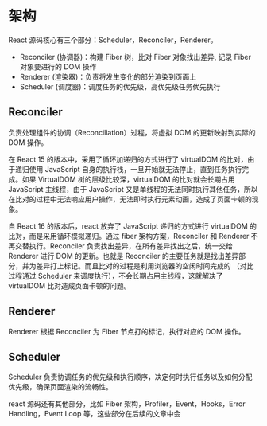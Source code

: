 # 架构

React 源码核心有三个部分：Scheduler，Reconciler，Renderer。

- Reconciler (协调器)：构建 Fiber 树，比对 Fiber 对象找出差异, 记录 Fiber 对象要进行的 DOM 操作
- Renderer (渲染器)：负责将发生变化的部分渲染到页面上
- Scheduler (调度器)：调度任务的优先级，高优先级任务优先执行

## Reconciler

负责处理组件的协调（Reconciliation）过程，将虚拟 DOM 的更新映射到实际的 DOM 操作。

在 React 15 的版本中，采用了循环加递归的方式进行了 virtualDOM 的比对，由于递归使用 JavaScript 自身的执行栈，一旦开始就无法停止，直到任务执行完成。如果 VirtualDOM 树的层级比较深，virtualDOM 的比对就会长期占用 JavaScript 主线程，由于 JavaScript 又是单线程的无法同时执行其他任务，所以在比对的过程中无法响应用户操作，无法即时执行元素动画，造成了页面卡顿的现象。

自 React 16 的版本后，react 放弃了 JavaScript 递归的方式进行 virtualDOM 的比对，而是采用循环模拟递归。通过 fiber 架构方案，Reconciler 和 Renderer 不再交替执行。Reconciler 负责找出差异，在所有差异找出之后，统一交给 Renderer 进行 DOM 的更新。也就是 Reconciler 的主要任务就是找出差异部分，并为差异打上标记。而且比对的过程是利用浏览器的空闲时间完成的 （对比过程通过 Scheduler 来调度执行），不会长期占用主线程，这就解决了 virtualDOM 比对造成页面卡顿的问题。

## Renderer

Renderer 根据 Reconciler 为 Fiber 节点打的标记，执行对应的 DOM 操作。

## Scheduler

Scheduler 负责协调任务的优先级和执行顺序，决定何时执行任务以及如何分配优先级，确保页面渲染的流畅性。

react 源码还有其他部分，比如 Fiber 架构，Profiler，Event，Hooks，Error Handling，Event Loop 等，这些部分在后续的文章中会